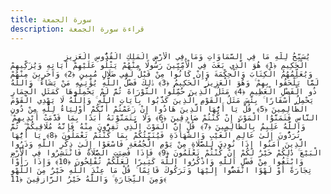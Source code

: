 ```yaml
---
title: سورة الجمعة
description: قراءة سورة الجمعة
---
```


                يُسَبِّحُ لِلَّهِ مَا فِي السَّمَاوَاتِ وَمَا فِي الْأَرْضِ الْمَلِكِ الْقُدُّوسِ الْعَزِيزِ الْحَكِيمِ ﴿1﴾ هُوَ الَّذِي بَعَثَ فِي الْأُمِّيِّينَ رَسُولًا مِنْهُمْ يَتْلُو عَلَيْهِمْ آيَاتِهِ وَيُزَكِّيهِمْ وَيُعَلِّمُهُمُ الْكِتَابَ وَالْحِكْمَةَ وَإِنْ كَانُوا مِنْ قَبْلُ لَفِي ضَلَالٍ مُبِينٍ ﴿2﴾ وَآخَرِينَ مِنْهُمْ لَمَّا يَلْحَقُوا بِهِمْ ۚ وَهُوَ الْعَزِيزُ الْحَكِيمُ ﴿3﴾ ذَٰلِكَ فَضْلُ اللَّهِ يُؤْتِيهِ مَنْ يَشَاءُ ۚ وَاللَّهُ ذُو الْفَضْلِ الْعَظِيمِ ﴿4﴾ مَثَلُ الَّذِينَ حُمِّلُوا التَّوْرَاةَ ثُمَّ لَمْ يَحْمِلُوهَا كَمَثَلِ الْحِمَارِ يَحْمِلُ أَسْفَارًا ۚ بِئْسَ مَثَلُ الْقَوْمِ الَّذِينَ كَذَّبُوا بِآيَاتِ اللَّهِ ۚ وَاللَّهُ لَا يَهْدِي الْقَوْمَ الظَّالِمِينَ ﴿5﴾ قُلْ يَا أَيُّهَا الَّذِينَ هَادُوا إِنْ زَعَمْتُمْ أَنَّكُمْ أَوْلِيَاءُ لِلَّهِ مِنْ دُونِ النَّاسِ فَتَمَنَّوُا الْمَوْتَ إِنْ كُنْتُمْ صَادِقِينَ ﴿6﴾ وَلَا يَتَمَنَّوْنَهُ أَبَدًا بِمَا قَدَّمَتْ أَيْدِيهِمْ ۚ وَاللَّهُ عَلِيمٌ بِالظَّالِمِينَ ﴿7﴾ قُلْ إِنَّ الْمَوْتَ الَّذِي تَفِرُّونَ مِنْهُ فَإِنَّهُ مُلَاقِيكُمْ ۖ ثُمَّ تُرَدُّونَ إِلَىٰ عَالِمِ الْغَيْبِ وَالشَّهَادَةِ فَيُنَبِّئُكُمْ بِمَا كُنْتُمْ تَعْمَلُونَ ﴿8﴾ يَا أَيُّهَا الَّذِينَ آمَنُوا إِذَا نُودِيَ لِلصَّلَاةِ مِنْ يَوْمِ الْجُمُعَةِ فَاسْعَوْا إِلَىٰ ذِكْرِ اللَّهِ وَذَرُوا الْبَيْعَ ۚ ذَٰلِكُمْ خَيْرٌ لَكُمْ إِنْ كُنْتُمْ تَعْلَمُونَ ﴿9﴾ فَإِذَا قُضِيَتِ الصَّلَاةُ فَانْتَشِرُوا فِي الْأَرْضِ وَابْتَغُوا مِنْ فَضْلِ اللَّهِ وَاذْكُرُوا اللَّهَ كَثِيرًا لَعَلَّكُمْ تُفْلِحُونَ ﴿10﴾ وَإِذَا رَأَوْا تِجَارَةً أَوْ لَهْوًا انْفَضُّوا إِلَيْهَا وَتَرَكُوكَ قَائِمًا ۚ قُلْ مَا عِنْدَ اللَّهِ خَيْرٌ مِنَ اللَّهْوِ وَمِنَ التِّجَارَةِ ۚ وَاللَّهُ خَيْرُ الرَّازِقِينَ ﴿11﴾
